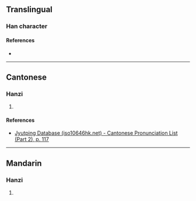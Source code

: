 {{character info/new}}
==Translingual==

===Han character===
{{Han char|rn=64|rad=手|as=10|sn=13|four=|canj=QFQQ|ids=⿰扌拳}}

====References====
* {{Han ref|kx=0449.030|dkj=12544|hdz=31933.030|uh=643C|ud=25660}}

----

==Cantonese==

===Hanzi===
{{yue-hanzi|jyut=[[kyun4]]|y=kyun4}}

# {{defn|lang=yue|sort=手10}}

====References====
* [http://www.iso10646hk.net/jp/document/download.jsp Jyutping Database (iso10646hk.net) - Cantonese Pronunciation List (Part 2), p. 117]

----

==Mandarin==

===Hanzi===
{{cmn-hanzi|pin=[[quán]] ([[quan2]])|wg=ch'üan<sup>2</sup>}}

# {{defn|lang=cmn|sort=手10}}